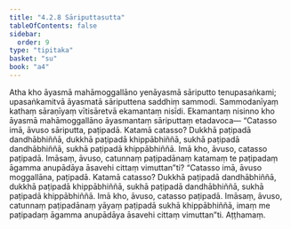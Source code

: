 ```yaml
---
title: "4.2.8 Sāriputtasutta"
tableOfContents: false
sidebar:
  order: 9
type: "tipitaka"
basket: "su"
book: "a4"
---
```



<DynamicBreadcrumb />

<Division number="168" book="a4">

<Paragraph number="990" book="a4">
Atha kho āyasmā mahāmoggallāno yenāyasmā sāriputto tenupasaṅkami; upasaṅkamitvā āyasmatā sāriputtena saddhiṃ sammodi. Sammodanīyaṃ kathaṃ sāraṇīyaṃ vītisāretvā ekamantaṃ nisīdi. Ekamantaṃ nisinno kho āyasmā mahāmoggallāno āyasmantaṃ sāriputtaṃ etadavoca—
</Paragraph>

<Paragraph number="991" book="a4">
“Catasso imā, āvuso sāriputta, paṭipadā. Katamā catasso? Dukkhā paṭipadā dandhābhiññā, dukkhā paṭipadā khippābhiññā, sukhā paṭipadā dandhābhiññā, sukhā paṭipadā khippābhiññā. Imā kho, āvuso, catasso paṭipadā. Imāsaṃ, āvuso, catunnaṃ paṭipadānaṃ katamaṃ te paṭipadaṃ āgamma anupādāya āsavehi cittaṃ vimuttan”ti?
</Paragraph>

<Paragraph number="992" book="a4">
“Catasso imā, āvuso moggallāna, paṭipadā. Katamā catasso? Dukkhā paṭipadā dandhābhiññā, dukkhā paṭipadā khippābhiññā, sukhā paṭipadā dandhābhiññā, sukhā paṭipadā khippābhiññā. Imā kho, āvuso, catasso paṭipadā. Imāsaṃ, āvuso, catunnaṃ paṭipadānaṃ yāyaṃ paṭipadā sukhā khippābhiññā, imaṃ me paṭipadaṃ āgamma anupādāya āsavehi cittaṃ vimuttan”ti.

</Paragraph>
</Division>

<Paragraph number="993" type="center" book="a4">
Aṭṭhamaṃ.
</Paragraph>